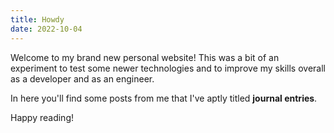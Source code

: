 ```yaml
---
title: Howdy
date: 2022-10-04
---
```


Welcome to my brand new personal website! This was a bit of an experiment to test some newer technologies and to improve my skills overall as a developer
and as an engineer.

In here you'll find some posts from me that I've aptly titled **journal entries**.

Happy reading!
